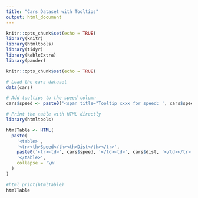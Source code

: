 ```yaml
---
title: "Cars Dataset with Tooltips"
output: html_document
---
```


```r
knitr::opts_chunk$set(echo = TRUE)
library(knitr)
library(htmltools)
library(tidyr)
library(kableExtra)
library(pander)


```


```r
knitr::opts_chunk$set(echo = TRUE)

# Load the cars dataset
data(cars)

# Add tooltips to the speed column
cars$speed <- paste0('<span title="Tooltip xxxx for speed: ', cars$speed, '">', cars$speed, '</span>', '   extravalue   ','<span title="Tooltip YYYY for speed: ', cars$speed, '">', 2*cars$speed, '</span>')

# Print the table with HTML directly
library(htmltools)

htmlTable <- HTML(
  paste(
    '<table>',
    '<tr><th>Speed</th><th>Dist</th></tr>',
    paste0('<tr><td>', cars$speed, '</td><td>', cars$dist, '</td></tr>'),
    '</table>',
    collapse = '\n'
  )
)

#html_print(htmlTable)
htmlTable

```


